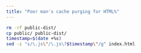 ```yaml
---
title: "Poor man's cache purging for HTML%"
---
```


```bash
rm -rf public-dist/
cp public/ public-dist/
timestamp=$(date +%s)
sed -i "s/\.js\"/\.js\?$timestamp\"/g" index.html
```
